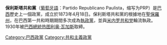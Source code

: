'''保利斯塔共和黨'''（[[葡萄牙語|葡萄牙語]]：Partido Republicano Paulista，缩写为PRP）是[[巴西|巴西]]歷史上一個政黨，成立於1873年4月18日。保利斯塔共和黨的根據地在[[聖保羅州|聖保羅州]]，在巴西第一共和時期期間多次成為[[執政黨|執政黨]]，並與[[米内罗共和党|米内罗共和党]]輪流執政。1930年被[[巴西總統|巴西總統]][[热图利奥·瓦加斯|热图利奥·瓦加斯]]取締。

{{Political party-stub}}
[[Category:巴西政黨|Category:巴西政黨]]
[[Category:共和主義政黨|Category:共和主義政黨]]